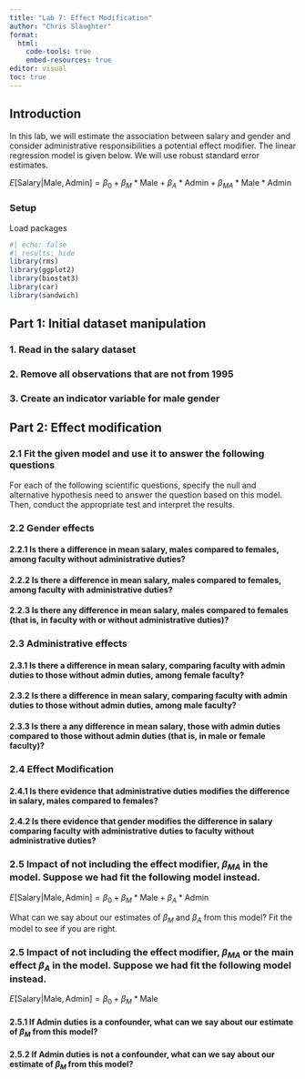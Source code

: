 ```yaml
---
title: "Lab 7: Effect Modification"
author: "Chris Slaughter"
format:
  html:
    code-tools: true
    embed-resources: true
editor: visual
toc: true
---
```


## Introduction

In this lab, we will estimate the association between salary and gender and consider administrative responsibilities a potential effect modifier. The linear regression model is given below. We will use robust standard error estimates.

$E[\textrm{Salary} | \textrm{Male}, \textrm{Admin}] = \beta_0 + \beta_M * \textrm{Male} + \beta_A * \textrm{Admin} + \beta_{MA} * \textrm{Male} * \textrm{Admin}$

### Setup

Load packages

```r
#| echo: false
#| results: hide
library(rms)
library(ggplot2)
library(biostat3)
library(car)
library(sandwich)
```


## Part 1: Initial dataset manipulation

### 1. Read in the salary dataset

### 2. Remove all observations that are not from 1995

### 3. Create an indicator variable for male gender

## Part 2: Effect modification

### 2.1 Fit the given model and use it to answer the following questions

For each of the following scientific questions, specify the null and alternative hypothesis need to answer the question based on this model. Then, conduct the appropriate test and interpret the results.

### 2.2 Gender effects

#### 2.2.1 Is there a difference in mean salary, males compared to females, among faculty without administrative duties?

#### 2.2.2 Is there a difference in mean salary, males compared to females, among faculty with administrative duties?

#### 2.2.3 Is there any difference in mean salary, males compared to females (that is, in faculty with or without administrative duties)?

### 2.3 Administrative effects

#### 2.3.1 Is there a difference in mean salary, comparing faculty with admin duties to those without admin duties, among female faculty?

#### 2.3.2 Is there a difference in mean salary, comparing faculty with admin duties to those without admin duties, among male faculty?

#### 2.3.3 Is there a any difference in mean salary, those with admin duties compared to those without admin duties (that is, in male or female faculty)?

### 2.4 Effect Modification

#### 2.4.1 Is there evidence that administrative duties modifies the difference in salary, males compared to females?

#### 2.4.2 Is there evidence that gender modifies the difference in salary comparing faculty with administrative duties to faculty without administrative duties?

### 2.5 Impact of not including the effect modifier, $\beta_{MA}$ in the model. Suppose we had fit the following model instead.

$E[\textrm{Salary} | \textrm{Male}, \textrm{Admin}] = \beta_0 + \beta_M * \textrm{Male} + \beta_A * \textrm{Admin}$

What can we say about our estimates of $\beta_M$ and $\beta_A$ from this model? Fit the model to see if you are right.

### 2.5 Impact of not including the effect modifier, $\beta_{MA}$ or the main effect $\beta_A$ in the model. Suppose we had fit the following model instead.

$E[\textrm{Salary} | \textrm{Male}, \textrm{Admin}] = \beta_0 + \beta_M * \textrm{Male}$

#### 2.5.1 If Admin duties is a confounder, what can we say about our estimate of $\beta_M$ from this model?

#### 2.5.2 If Admin duties is not a confounder, what can we say about our estimate of $\beta_M$ from this model?
